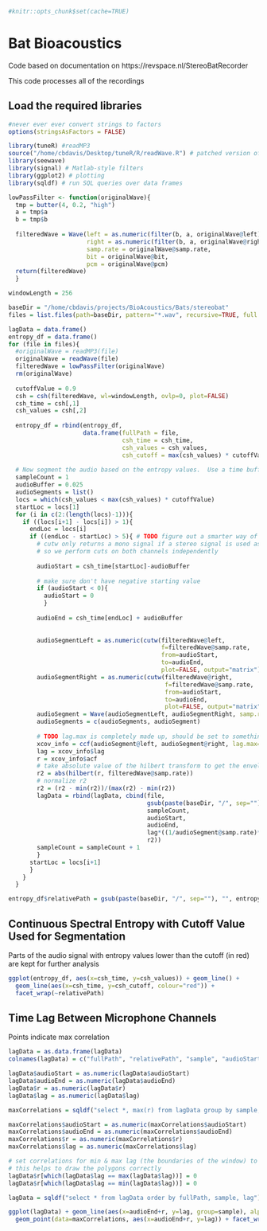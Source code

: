 ```r
#knitr::opts_chunk$set(cache=TRUE)
```


Bat Bioacoustics
========================================================

Code based on documentation on https://revspace.nl/StereoBatRecorder

This code processes all of the recordings

Load the required libraries
---------------------------
```r
#never ever ever convert strings to factors
options(stringsAsFactors = FALSE)

library(tuneR) #readMP3
source("/home/cbdavis/Desktop/tuneR/R/readWave.R") # patched version of readWave
library(seewave)
library(signal) # Matlab-style filters
library(ggplot2) # plotting
library(sqldf) # run SQL queries over data frames
```

```r

lowPassFilter <- function(originalWave){
  tmp = butter(4, 0.2, "high")
  a = tmp$a
  b = tmp$b
  
  filteredWave = Wave(left = as.numeric(filter(b, a, originalWave@left)), 
                      right = as.numeric(filter(b, a, originalWave@right)), 
                      samp.rate = originalWave@samp.rate, 
                      bit = originalWave@bit, 
                      pcm = originalWave@pcm)
  return(filteredWave)
  }

windowLength = 256

baseDir = "/home/cbdavis/projects/BioAcoustics/Bats/stereobat"
files = list.files(path=baseDir, pattern="*.wav", recursive=TRUE, full.names=TRUE)

lagData = data.frame()
entropy_df = data.frame()
for (file in files){
  #originalWave = readMP3(file)
  originalWave = readWave(file)
  filteredWave = lowPassFilter(originalWave)
  rm(originalWave)
  
  cutoffValue = 0.9
  csh = csh(filteredWave, wl=windowLength, ovlp=0, plot=FALSE)
  csh_time = csh[,1]
  csh_values = csh[,2]
  
  entropy_df = rbind(entropy_df, 
                     data.frame(fullPath = file, 
                                csh_time = csh_time, 
                                csh_values = csh_values, 
                                csh_cutoff = max(csh_values) * cutoffValue))
  
  # Now segment the audio based on the entropy values.  Use a time buffer before and after.
  sampleCount = 1
  audioBuffer = 0.025
  audioSegments = list()
  locs = which(csh_values < max(csh_values) * cutoffValue)
  startLoc = locs[1]
  for (i in c(2:(length(locs)-1))){
    if ((locs[i+1] - locs[i]) > 1){
      endLoc = locs[i]
      if ((endLoc - startLoc) > 5){ # TODO figure out a smarter way of figuring out if the signal is long enough
        # cutw only returns a mono signal if a stereo signal is used as input, 
        # so we perform cuts on both channels independently
        
        audioStart = csh_time[startLoc]-audioBuffer
        
        # make sure don't have negative starting value
        if (audioStart < 0){
          audioStart = 0
          }
        
        audioEnd = csh_time[endLoc] + audioBuffer
        
        
        audioSegmentLeft = as.numeric(cutw(filteredWave@left, 
                                           f=filteredWave@samp.rate,  
                                           from=audioStart, 
                                           to=audioEnd, 
                                           plot=FALSE, output="matrix"))
        audioSegmentRight = as.numeric(cutw(filteredWave@right, 
                                            f=filteredWave@samp.rate,  
                                            from=audioStart, 
                                            to=audioEnd, 
                                            plot=FALSE, output="matrix"))
        audioSegment = Wave(audioSegmentLeft, audioSegmentRight, samp.rate = filteredWave@samp.rate, bit=filteredWave@bit)
        audioSegments = c(audioSegments, audioSegment)
        
        # TODO lag.max is completely made up, should be set to something sensible based on max tdiff between microphones
        xcov_info = ccf(audioSegment@left, audioSegment@right, lag.max=250, type="covariance", plot=FALSE)
        lag = xcov_info$lag
        r = xcov_info$acf
        # take absolute value of the hilbert transform to get the envelope of the correlation
        r2 = abs(hilbert(r, filteredWave@samp.rate))
        # normalize r2
        r2 = (r2 - min(r2))/(max(r2) - min(r2))
        lagData = rbind(lagData, cbind(file, 
                                       gsub(paste(baseDir, "/", sep=""), "", file), 
                                       sampleCount, 
                                       audioStart, 
                                       audioEnd, 
                                       lag*((1/audioSegment@samp.rate)*1000),
                                       r2))
        sampleCount = sampleCount + 1
        }
      startLoc = locs[i+1]
      }
    }
  }

entropy_df$relativePath = gsub(paste(baseDir, "/", sep=""), "", entropy_df$fullPath)
```

Continuous Spectral Entropy with Cutoff Value Used for Segmentation
-------------------------------------------------------------------
Parts of the audio signal with entropy values lower than the cutoff (in red) are kept for further analysis
```r
ggplot(entropy_df, aes(x=csh_time, y=csh_values)) + geom_line() + 
  geom_line(aes(x=csh_time, y=csh_cutoff, colour="red")) + 
  facet_wrap(~relativePath)
```

Time Lag Between Microphone Channels
------------------------------------
Points indicate max correlation
```r
lagData = as.data.frame(lagData)
colnames(lagData) = c("fullPath", "relativePath", "sample", "audioStart", "audioEnd", "lag", "r")

lagData$audioStart = as.numeric(lagData$audioStart)
lagData$audioEnd = as.numeric(lagData$audioEnd)
lagData$r = as.numeric(lagData$r)
lagData$lag = as.numeric(lagData$lag)

maxCorrelations = sqldf("select *, max(r) from lagData group by sample, fullPath")

maxCorrelations$audioStart = as.numeric(maxCorrelations$audioStart)
maxCorrelations$audioEnd = as.numeric(maxCorrelations$audioEnd)
maxCorrelations$r = as.numeric(maxCorrelations$r)
maxCorrelations$lag = as.numeric(maxCorrelations$lag)

# set correlations for min & max lag (the boundaries of the window) to zero
# this helps to draw the polygons correctly
lagData$r[which(lagData$lag == max(lagData$lag))] = 0
lagData$r[which(lagData$lag == min(lagData$lag))] = 0

lagData = sqldf("select * from lagData order by fullPath, sample, lag")

ggplot(lagData) + geom_line(aes(x=audioEnd+r, y=lag, group=sample), alpha=0.25) + 
  geom_point(data=maxCorrelations, aes(x=audioEnd+r, y=lag)) + facet_wrap(~relativePath)
```
